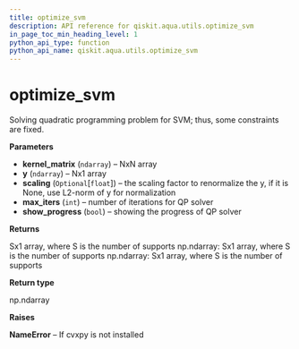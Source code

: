```yaml
---
title: optimize_svm
description: API reference for qiskit.aqua.utils.optimize_svm
in_page_toc_min_heading_level: 1
python_api_type: function
python_api_name: qiskit.aqua.utils.optimize_svm
---
```


# optimize\_svm

<Function id="qiskit.aqua.utils.optimize_svm" name="optimize_svm" isDedicatedPage={true} github="https://github.com/qiskit-community/qiskit-aqua/tree/stable/0.7/qiskit/aqua/utils/qp_solver.py" signature="optimize_svm(kernel_matrix, y, scaling=None, max_iters=500, show_progress=False)">
  Solving quadratic programming problem for SVM; thus, some constraints are fixed.

  **Parameters**

  *   **kernel\_matrix** (`ndarray`) – NxN array
  *   **y** (`ndarray`) – Nx1 array
  *   **scaling** (`Optional`\[`float`]) – the scaling factor to renormalize the y, if it is None, use L2-norm of y for normalization
  *   **max\_iters** (`int`) – number of iterations for QP solver
  *   **show\_progress** (`bool`) – showing the progress of QP solver

  **Returns**

  Sx1 array, where S is the number of supports np.ndarray: Sx1 array, where S is the number of supports np.ndarray: Sx1 array, where S is the number of supports

  **Return type**

  np.ndarray

  **Raises**

  **NameError** – If cvxpy is not installed
</Function>

